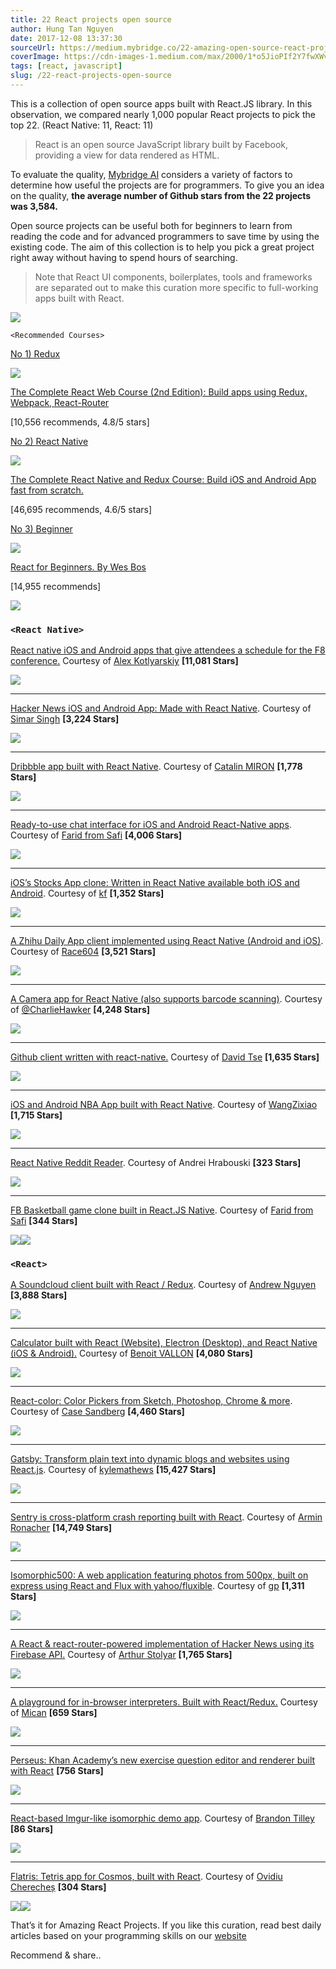 ```yaml
---
title: 22 React projects open source
author: Hung Tan Nguyen
date: 2017-12-08 13:37:30
sourceUrl: https://medium.mybridge.co/22-amazing-open-source-react-projects-cb8230ec719f
coverImage: https://cdn-images-1.medium.com/max/2000/1*o5JioPIf2Y7fwXWvhLf_CA.png
tags: [react, javascript]
slug: /22-react-projects-open-source
---
```


This is a collection of open source apps built with React.JS library. In this observation, we compared nearly 1,000 popular React projects to pick the top 22\. (React Native: 11, React: 11)

> React is an open source JavaScript library built by Facebook, providing a view for data rendered as HTML.

To evaluate the quality, [Mybridge AI](https://www.mybridge.co/) considers a variety of factors to determine how useful the projects are for programmers. To give you an idea on the quality, **the average number of Github stars from the 22 projects was 3,584.**

Open source projects can be useful both for beginners to learn from reading the code and for advanced programmers to save time by using the existing code. The aim of this collection is to help you pick a great project right away without having to spend hours of searching.

> Note that React UI components, boilerplates, tools and frameworks are separated out to make this curation more specific to full-working apps built with React.

![](https://cdn-images-1.medium.com/max/2000/1*pQ2wBDU_8uUMEzJezF5mSg.png)

`<Recommended Courses>`

[No 1) Redux](https://click.linksynergy.com/deeplink?id=QZaBth/yPOQ&mid=39197&murl=https%3A%2F%2Fwww.udemy.com%2Freact-2nd-edition%2F)

[![](https://cdn-images-1.medium.com/max/1200/1*QMUcUulA_-2VUkLme1Rr4A.png)](https://click.linksynergy.com/deeplink?id=QZaBth/yPOQ&mid=39197&murl=https%3A%2F%2Fwww.udemy.com%2Freact-2nd-edition%2F)

[The Complete React Web Course (2nd Edition): Build apps using Redux, Webpack, React-Router](https://click.linksynergy.com/deeplink?id=QZaBth/yPOQ&mid=39197&murl=https%3A%2F%2Fwww.udemy.com%2Freact-2nd-edition%2F)

[10,556 recommends, 4.8/5 stars]

[No 2) React Native](https://click.linksynergy.com/deeplink?id=QZaBth/yPOQ&mid=39197&murl=https%3A%2F%2Fwww.udemy.com%2Fthe-complete-react-native-and-redux-course%2F)

[![](https://cdn-images-1.medium.com/max/1200/1*_t2AgPimrC931LYvMEMqsw.png)](https://click.linksynergy.com/deeplink?id=QZaBth/yPOQ&mid=39197&murl=https%3A%2F%2Fwww.udemy.com%2Fthe-complete-react-native-and-redux-course%2F)

[The Complete React Native and Redux Course: Build iOS and Android App fast from scratch.](https://click.linksynergy.com/deeplink?id=QZaBth/yPOQ&mid=39197&murl=https%3A%2F%2Fwww.udemy.com%2Fthe-complete-react-native-and-redux-course%2F)

[46,695 recommends, 4.6/5 stars]

[No 3) Beginner](https://goo.gl/2yKV9E)

[![](https://cdn-images-1.medium.com/max/1200/1*-tXc7BFKeZgNta-iubHiEw.png)](https://goo.gl/2yKV9E)

[React for Beginners. By Wes Bos](https://goo.gl/2yKV9E)

[14,955 recommends]

![](https://cdn-images-1.medium.com/max/2000/1*pQ2wBDU_8uUMEzJezF5mSg.png)

### `<React Native>`

[React native iOS and Android apps that give attendees a schedule for the F8 conference.](https://github.com/fbsamples/f8app) Courtesy of [Alex Kotlyarskiy](https://medium.com/@frantic) **[11,081 Stars]**

[![](https://cdn-images-1.medium.com/max/1600/1*bM-MLAmBamxjvKuptsPBYg.png)](https://github.com/fbsamples/f8app)

---

[Hacker News iOS and Android App: Made with React Native](https://github.com/iSimar/HackerNews-React-Native). Courtesy of [Simar Singh](https://medium.com/@simarmarok) **[3,224 Stars]**

[![](https://cdn-images-1.medium.com/max/1600/1*b2AB4aJZprMD0OgSMBt4BA.png)](https://github.com/iSimar/HackerNews-React-Native)

---

[Dribbble app built with React Native](https://github.com/catalinmiron/react-native-dribbble-app). Courtesy of [Catalin MIRON](https://medium.com/@mironcatalin) **[1,778 Stars]**

[![](https://cdn-images-1.medium.com/max/1600/1*4FFD8PN2sjsT785AAQIfhA.png)](https://github.com/catalinmiron/react-native-dribbble-app)

---

[Ready-to-use chat interface for iOS and Android React-Native apps](https://github.com/FaridSafi/react-native-gifted-messenger). Courtesy of [Farid from Safi](https://medium.com/@faridsafi) **[4,006 Stars]**

[![](https://cdn-images-1.medium.com/max/1600/1*ru2hNgix-uKN2yj3uZYd-A.png)](https://github.com/FaridSafi/react-native-gifted-messenger)

---

[iOS’s Stocks App clone: Written in React Native available both iOS and Android](https://github.com/7kfpun/FinanceReactNative). Courtesy of [kf](https://medium.com/@.kf) **[1,352 Stars]**

[![](https://cdn-images-1.medium.com/max/1600/1*J1Vvedaow-AGtqVHy7laFA.png)](https://github.com/7kfpun/FinanceReactNative)

---

[A Zhihu Daily App client implemented using React Native (Android and iOS)](https://github.com/race604/ZhiHuDaily-React-Native). Courtesy of [Race604](https://medium.com/@race604) **[3,521 Stars]**

[![](https://cdn-images-1.medium.com/max/1600/1*H7G4p59A_NQSF9zgqHKxGw.png)](https://github.com/race604/ZhiHuDaily-React-Native)

---

[A Camera app for React Native (also supports barcode scanning)](https://github.com/lwansbrough/react-native-camera). Courtesy of [@CharlieHawker](https://twitter.com/CharlieHawker) **[4,248 Stars]**

[![](https://cdn-images-1.medium.com/max/1600/1*LLTRnn-Q4Ro1JCVX2q04Kw.png)](https://github.com/lwansbrough/react-native-camera)

---

[Github client written with react-native.](https://github.com/xiekw2010/react-native-gitfeed) Courtesy of [David Tse](https://medium.com/@xiekw2010) **[1,635 Stars]**

[![](https://cdn-images-1.medium.com/max/1600/1*Zf4pcg1WCftsyJhoKwXNAw.png)](https://github.com/xiekw2010/react-native-gitfeed)

---

[iOS and Android NBA App built with React Native](https://github.com/wwayne/react-native-nba-app). Courtesy of [WangZixiao](https://medium.com/@wwayne_me) **[1,715 Stars]**

[![](https://cdn-images-1.medium.com/max/1600/1*ryrn5fg8OEFejjh8ovTyMg.png)](https://github.com/wwayne/react-native-nba-app)

---

[React Native Reddit Reader](https://github.com/akveo/react-native-reddit-reader). Courtesy of Andrei Hrabouski **[323 Stars]**

[![](https://cdn-images-1.medium.com/max/1600/1*gkR8SK3r5N1eFUyCVENZhw.gif)](https://github.com/akveo/react-native-reddit-reader)

---

[FB Basketball game clone built in React.JS Native](https://github.com/faridsafi/react-native-basketball). Courtesy of [Farid from Safi](https://medium.com/@faridsafi) **[344 Stars]**

[![](https://cdn-images-1.medium.com/max/1600/1*PrSmEqoTnZHDEU7hpf-gBg.gif)](https://github.com/faridsafi/react-native-basketball)![](https://cdn-images-1.medium.com/max/1600/1*PwDkJWBzoQElxEyoq_nzfg.png)

### `<React>`

[A Soundcloud client built with React / Redux](https://github.com/andrewngu/sound-redux). Courtesy of [Andrew Nguyen](https://medium.com/@andrewmnguyen) **[3,888 Stars]**

[![](https://cdn-images-1.medium.com/max/1600/1*6_E_yFtZnla-2W9pMzyo2Q.png)](https://github.com/andrewngu/sound-redux)

---

[Calculator built with React (Website), Electron (Desktop), and React Native (iOS & Android).](https://github.com/benoitvallon/react-native-nw-react-calculator) Courtesy of [Benoit VALLON](https://medium.com/@benoitvallon) **[4,080 Stars]**

[![](https://cdn-images-1.medium.com/max/1600/1*18M06EwSQ7RpiSjLaVC1xQ.png)](https://github.com/benoitvallon/react-native-nw-react-calculator)

---

[React-color: Color Pickers from Sketch, Photoshop, Chrome & more](https://github.com/casesandberg/react-color). Courtesy of [Case Sandberg](https://medium.com/@casesandberg) **[4,460 Stars]**

[![](https://cdn-images-1.medium.com/max/1600/1*Nz-dIZ8FBnQ2MQPjlil5tQ.png)](https://github.com/casesandberg/react-color)

---

[Gatsby: Transform plain text into dynamic blogs and websites using React.js](https://github.com/gatsbyjs/gatsby). Courtesy of [kylemathews](https://medium.com/@kylemathews) **[15,427 Stars]**

[![](https://cdn-images-1.medium.com/max/1600/1*nnHXMTKwXxCWJiY9yX2ZMA.gif)](https://github.com/gatsbyjs/gatsby)

---

[Sentry is cross-platform crash reporting built with React](https://github.com/getsentry/sentry/). Courtesy of [Armin Ronacher](https://medium.com/@mitsuhiko) **[14,749 Stars]**

[![](https://cdn-images-1.medium.com/max/1600/1*BlqGo-URB6YJ5vO89Swa-A.png)](https://github.com/getsentry/sentry/)

---

[Isomorphic500: A web application featuring photos from 500px, built on express using React and Flux with yahoo/fluxible](https://github.com/gpbl/isomorphic500). Courtesy of [gp](https://medium.com/@gpblv) **[1,311 Stars]**

[![](https://cdn-images-1.medium.com/max/1600/1*3ATOSUzoeg5ye-5IUzHmYQ.png)](https://github.com/gpbl/isomorphic500)

---

[A React & react-router-powered implementation of Hacker News using its Firebase API.](https://github.com/insin/react-hn) Courtesy of [Arthur Stolyar](https://medium.com/@nekrtemplar) **[1,765 Stars]**

[![](https://cdn-images-1.medium.com/max/1600/1*pr4OcSdDsqMjn_87O7VbjQ.png)](https://github.com/insin/react-hn)

---

[A playground for in-browser interpreters. Built with React/Redux.](https://github.com/fatiherikli/fil) Courtesy of [Mican](https://medium.com/@fthrkl) **[659 Stars]**

[![](https://cdn-images-1.medium.com/max/1600/1*XKunVbdIjmfhnRD8nrLKZQ.png)](https://github.com/fatiherikli/fil)

---

[Perseus: Khan Academy’s new exercise question editor and renderer built with React](https://github.com/khan/perseus) **[756 Stars]**

[![](https://cdn-images-1.medium.com/max/1600/1*sD0ckKQiC_FNf7vrZEYyLg.png)](https://github.com/khan/perseus)

---

[React-based Imgur-like isomorphic demo app](https://github.com/BinaryMuse/imgsible). Courtesy of [Brandon Tilley](https://medium.com/@binarymuse) **[86 Stars]**

[![](https://cdn-images-1.medium.com/max/1600/1*T2-uB71egFB_mdrBpOzl-g.png)](https://github.com/BinaryMuse/imgsible)

---

[Flatris: Tetris app for Cosmos, built with React](https://github.com/skidding/flatris). Courtesy of [Ovidiu Cherecheș](https://medium.com/@skidding) **[304 Stars]**

[![](https://cdn-images-1.medium.com/max/1600/1*hQeq8dP-ViarEyxl4YuEWQ.png)](https://github.com/skidding/flatris)![](https://cdn-images-1.medium.com/max/2000/1*pQ2wBDU_8uUMEzJezF5mSg.png)

That’s it for Amazing React Projects. If you like this curation, read best daily articles based on your programming skills on our [website](http://www.mybridge.co)

Recommend & share..
